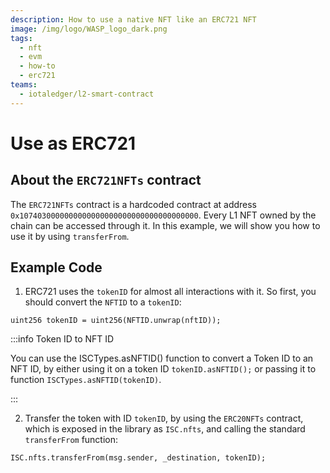 ```yaml
---
description: How to use a native NFT like an ERC721 NFT
image: /img/logo/WASP_logo_dark.png
tags:
  - nft
  - evm
  - how-to
  - erc721
teams:
  - iotaledger/l2-smart-contract
---
```


# Use as ERC721

<ERC721/>

## About the `ERC721NFTs` contract

The `ERC721NFTs` contract is a hardcoded contract at address `0x1074030000000000000000000000000000000000`. Every L1 NFT owned by the chain can be accessed through it. In this example, we will show you how to use it by using `transferFrom`.

## Example Code

1. ERC721 uses the `tokenID` for almost all interactions with it. So first, you should convert the `NFTID` to a `tokenID`:

```solidity
uint256 tokenID = uint256(NFTID.unwrap(nftID));
```

:::info Token ID to NFT ID

You can use the ISCTypes.asNFTID() function to convert a Token ID to an NFT ID, by either using it on a token ID `tokenID.asNFTID();` or passing it to function `ISCTypes.asNFTID(tokenID)`.

:::

2. Transfer the token with ID `tokenID`, by using the `ERC20NFTs` contract, which is exposed in the library as `ISC.nfts`, and calling the standard `transferFrom` function:

```solidity
ISC.nfts.transferFrom(msg.sender, _destination, tokenID);
```
